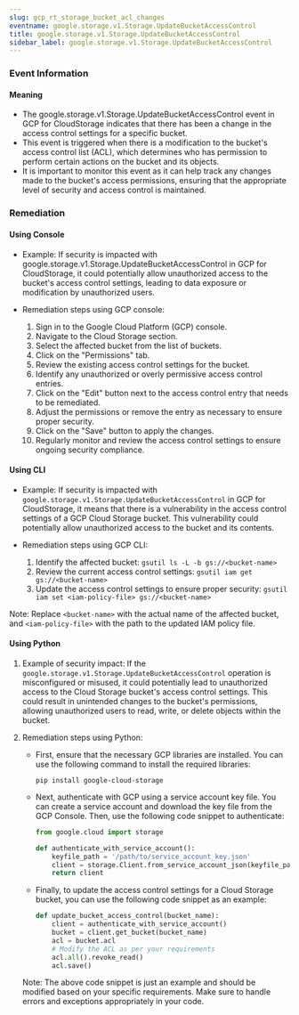```yaml
--- 
slug: gcp_rt_storage_bucket_acl_changes
eventname: google.storage.v1.Storage.UpdateBucketAccessControl
title: google.storage.v1.Storage.UpdateBucketAccessControl
sidebar_label: google.storage.v1.Storage.UpdateBucketAccessControl
---
```

                       
### Event Information

#### Meaning

- The google.storage.v1.Storage.UpdateBucketAccessControl event in GCP for CloudStorage indicates that there has been a change in the access control settings for a specific bucket.
- This event is triggered when there is a modification to the bucket's access control list (ACL), which determines who has permission to perform certain actions on the bucket and its objects.
- It is important to monitor this event as it can help track any changes made to the bucket's access permissions, ensuring that the appropriate level of security and access control is maintained.

### Remediation

#### Using Console

- Example: If security is impacted with google.storage.v1.Storage.UpdateBucketAccessControl in GCP for CloudStorage, it could potentially allow unauthorized access to the bucket's access control settings, leading to data exposure or modification by unauthorized users.

- Remediation steps using GCP console:
  1. Sign in to the Google Cloud Platform (GCP) console.
  2. Navigate to the Cloud Storage section.
  3. Select the affected bucket from the list of buckets.
  4. Click on the "Permissions" tab.
  5. Review the existing access control settings for the bucket.
  6. Identify any unauthorized or overly permissive access control entries.
  7. Click on the "Edit" button next to the access control entry that needs to be remediated.
  8. Adjust the permissions or remove the entry as necessary to ensure proper security.
  9. Click on the "Save" button to apply the changes.
  10. Regularly monitor and review the access control settings to ensure ongoing security compliance.

#### Using CLI

- Example: If security is impacted with `google.storage.v1.Storage.UpdateBucketAccessControl` in GCP for CloudStorage, it means that there is a vulnerability in the access control settings of a GCP Cloud Storage bucket. This vulnerability could potentially allow unauthorized access to the bucket and its contents.

- Remediation steps using GCP CLI:
  1. Identify the affected bucket: `gsutil ls -L -b gs://<bucket-name>`
  2. Review the current access control settings: `gsutil iam get gs://<bucket-name>`
  3. Update the access control settings to ensure proper security: `gsutil iam set <iam-policy-file> gs://<bucket-name>`

Note: Replace `<bucket-name>` with the actual name of the affected bucket, and `<iam-policy-file>` with the path to the updated IAM policy file.

#### Using Python

1. Example of security impact: If the `google.storage.v1.Storage.UpdateBucketAccessControl` operation is misconfigured or misused, it could potentially lead to unauthorized access to the Cloud Storage bucket's access control settings. This could result in unintended changes to the bucket's permissions, allowing unauthorized users to read, write, or delete objects within the bucket.

2. Remediation steps using Python:
   - First, ensure that the necessary GCP libraries are installed. You can use the following command to install the required libraries:
     ```
     pip install google-cloud-storage
     ```

   - Next, authenticate with GCP using a service account key file. You can create a service account and download the key file from the GCP Console. Then, use the following code snippet to authenticate:
     ```python
     from google.cloud import storage

     def authenticate_with_service_account():
         keyfile_path = '/path/to/service_account_key.json'
         client = storage.Client.from_service_account_json(keyfile_path)
         return client
     ```

   - Finally, to update the access control settings for a Cloud Storage bucket, you can use the following code snippet as an example:
     ```python
     def update_bucket_access_control(bucket_name):
         client = authenticate_with_service_account()
         bucket = client.get_bucket(bucket_name)
         acl = bucket.acl
         # Modify the ACL as per your requirements
         acl.all().revoke_read()
         acl.save()
     ```

   Note: The above code snippet is just an example and should be modified based on your specific requirements. Make sure to handle errors and exceptions appropriately in your code.


 
